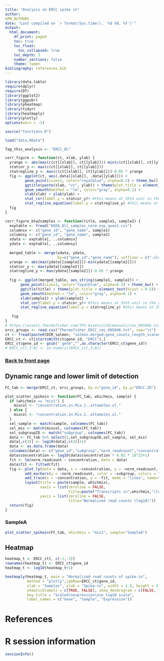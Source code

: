 ```yaml
---
title: "Analysis on ERCC spike in"
author:
GPM_AUTHORS
date: "Last compiled on `r format(Sys.time(), '%d %B, %Y')`"
output:
  html_document:
    df_print: paged
    toc: true
    toc_float:
      toc_collapsed: true
    toc_depth: 3
    number_sections: false
    theme: lumen
bibliography: references.bib
---
```


```r
library(data.table)
require(dplyr)
require(DT)
library(ggplot2)
library(ggpubr)
library(pheatmap)
library(tidyr)
library(heatmaply)
library(plotly)
options(warn = -1)

source("functions.R")

load("data.RData")

Tag_this_analysis <- "ERCC_QC"

corr_figure <- function(ct, xlab, ylab) {
  yrange <- abs(max(c(ct[[xlab]], ct[[ylab]]))-min(c(ct[[xlab]], ct[[ylab]])))
  statcor_y <- max(c(ct[[xlab]], ct[[ylab]]))
  statregline_y <- max(c(ct[[xlab]], ct[[ylab]]))-0.05 * yrange
  fig <- ggplot(ct, aes(.data[[xlab]], .data[[ylab]])) +
         geom_point(size=1, color="royalblue", alpha=0.2) + theme_bw() +
         ggtitle(paste(xlab, "vs", ylab)) + theme(plot.title = element_text(hjust = 0.5)) +
         geom_smooth(method = "lm", color="gray", alpha=0.1) +
         xlab(xlab) + ylab(ylab) +
         stat_cor(label.y = statcor_y)+ #this means at 35th unit in the y axis, the r squared and p value will be shown
         stat_regline_equation(label.y = statregline_y) #this means at 30th unit regresion line equation will be shown
  fig
}

corr_figure_btw2samples <- function(title, sample1, sample2) {
  exptable <- fread("DGEA_All_samples_norm_exp_quant.csv")
  columnsx <- c("gene_id", "gene_name", sample1)
  columnsy <- c("gene_id", "gene_name", sample2)
  xdata <- exptable[, ..columnsx]
  ydata <- exptable[, ..columnsy]
  
  merged_table <- merge(xdata, ydata,
                        by=c("gene_id","gene_name"), suffixes = c(".xlab", ".ylab"))
  yrange <- abs(max(ydata[[sample2]])-min(ydata[[sample2]]))
  statcor_y <- max(ydata[[sample2]])
  statregline_y <- max(ydata[[sample2]])-0.05 * yrange
  
  fig <- ggplot(merged_table, aes_string(sample1, sample2)) +
       geom_point(size=1, color="royalblue", alpha=0.2) + theme_bw() +
       ggtitle(title) + theme(plot.title = element_text(hjust = 0.5)) +
       geom_smooth(method = "lm", color="gray", alpha=0.1) +
       xlab(sample1) + ylab(sample2) +
       stat_cor(label.y = statcor_y)+ #this means at 35th unit in the y axis, the r squared and p value will be shown
       stat_regline_equation(label.y = statregline_y) #this means at 30th unit regresion line equation will be shown
  
   fig
}
# https://assets.thermofisher.com/TFS-Assets/LSG/manuals/cms_095046.txt
ercc_groups <- read.csv("Thermofisher_ERCC_cms_095046.txt", sep="\t")
ct <- fread(paste0(DIR_salmon, "salmon.merged.gene_counts_length_scaled.tsv"))
ERCC_ct <- ct[startsWith(ct$gene_id, "ERCC"),]
ERCC_ct$gene_id <- gsub("_gene","",as.character(ERCC_ct$gene_id))
# ERCC_ct[,3:8] <- as.numeric(ERCC_ct[,3:8])
```

### [Back to front page](Analysis_Report_RNAseq.html)

## Dynamic range and lower limit of detection {.tabset}

```r
FC_tab <- merge(ERCC_ct, ercc_groups, by.x="gene_id", by.y="ERCC.ID")

plot_scatter_spikein <- function(FC_tab, whichmix, sample) {
  if (whichmix == "mix1") {
    mixcol <- "concentration.in.Mix.1..attomoles.ul."
  } else {
    mixcol <- "concentration.in.Mix.2..attomoles.ul."
  }
  sel_sample <- match(sample, colnames(FC_tab))
  sel_mix <- match(mixcol, colnames(FC_tab))
  sel_subgroupID <- match("subgroup", colnames(FC_tab))
  data <- FC_tab %>% select(1,sel_subgroupID,sel_sample, sel_mix)
  data[,c(3)] <- log10(data[,c(3)]+1)
  data <- as.data.frame(data)
  colnames(data) <- c("gene_id","subgroup","norm_readcount","concentration")
  data$concentration <- log10(data$concentration * 6.02 * 10^23+1)
  fit <- lm(norm_readcount ~ concentration, data = data)
  data$fit <- fitted(fit)
  fig <- plot_ly(data = data, x = ~concentration, y = ~norm_readcount,  mode = "markers") %>%
         add_markers(y = ~norm_readcount, color = ~subgroup, colors = "Set1", text=~gene_id) %>% 
         add_trace(x = ~concentration, y = ~fit, mode = "lines", name="Regression", color="organge") %>%
         layout(title = paste(sample, whichmix),
                xaxis = list(zeroline = FALSE,
                             title=paste("Transcripts in",whichmix,"(log10)")),
                yaxis = list(zeroline = FALSE,
                             title="Normalized read counts (log10)"))
  return(fig)
}

```

### SampleA

```r
plot_scatter_spikein(FC_tab, whichmix = "mix1", sample="SampleA")
```

<!-- ## Ratios between Mix 1 and Mix 2 {.tabset} -->

<!-- ```{r, echo=FALSE, results="asis", warning=FALSE, message=FALSE, dpi=600, fig.width=1.5, fig.height=1} -->
<!-- # FC_tab[,3:11] <- FC_tab[,3:11]+1
# FC_tab$FC_3 <- FC_tab$Skull_3/FC_tab$Ulna_3
# FC_tab$FC_4 <- FC_tab$Skull_4/FC_tab$Ulna_4
# FC_tab$FC_5 <- FC_tab$Skull_5/FC_tab$Ulna_5
# FC_tab$FC_6 <- FC_tab$Skull_6/FC_tab$Ulna_6

# data_long <- FC_tab[,c(1,17, 18, 19, 20)] %>% pivot_longer(cols=c('FC_3', 'FC_4', 'FC_5', 'FC_6'),
#                     names_to='Group',
#                     values_to='FC')
# data_long$subgroup <- ercc_groups$subgroup[match(data_long$gene_id, ercc_groups$ERCC.ID)]
# data_long$expectedFC <- ercc_groups$expected.fold.change.ratio[match(data_long$gene_id, ercc_groups$ERCC.ID)]
# 
# write.table(FC_tab[,c("gene_id","subgroup",
#                       "concentration.in.Mix.1..attomoles.ul.","concentration.in.Mix.2..attomoles.ul.",
#                       "expected.fold.change.ratio","log2.Mix.1.Mix.2.",'FC_3', 'FC_4', 'FC_5', 'FC_6')],file = "ERCC_FC_table.csv") -->

<!-- plotratio <- function(data) { -->
<!--   fig <- plot_ly(data = data, x = ~expectedFC, y = ~FC, color = ~subgroup, colors = "Set1", symbol=~Group, text=~gene_id) -->

<!--   fig %>% -->
<!--     layout(shapes = list(list( -->
<!--       type = "line",  -->
<!--       x0 = 0,  -->
<!--       x1 = 4,  -->
<!--       xref = "x", -->
<!--       y0 = 0,  -->
<!--       y1 = 4,  -->
<!--       yref = "y", -->
<!--       line = list(color = "royalblue") -->
<!--     )), -->
<!--     yaxis = list(range = c(0,16))) -->

<!-- } -->
<!-- ``` -->


<!-- ```{r, echo=FALSE, results="asis", warning=FALSE, message=FALSE, dpi=600, fig.width=1.5, fig.height=1} -->
<!-- plotratio(data_long) -->
<!-- ``` -->


<!-- ### NEB11 -->

<!-- ```{r, echo=FALSE, results="asis", warning=FALSE, message=FALSE, dpi=600, fig.width=1.5, fig.height=1} -->
<!-- sel_data <- data_long[data_long$Group=="FC_NEB11",] -->
<!-- plotratio(sel_data) -->
<!-- ``` -->


## Heatmap

```r
heatmap_t <- ERCC_ct[, c(-1,-2)]
rownames(heatmap_t) <- ERCC_ct$gene_id
heatmap_t <- log10(heatmap_t+1)

heatmaply(heatmap_t, main = "Normalized read counts of spike-in",
          method = "plotly",labRow=ERCC_ct$gene_id,
          xlab = "Samples", ylab = "Spike-in", width = 1.5, height = 2,
          showticklabels = c(TRUE, FALSE), show_dendrogram = c(FALSE, TRUE),
          key.title = "Scaled\nexpression\nin log10 scale",
          label_names = c("Gene", "Sample", "Expression"))

```

<!-- According to the above heatmap, mix 1 (added to H889) and mix 2 (added to H891) are clustered properly. -->

<!-- # Correlation of H889 (Mix1) {.tabset} -->

<!-- ## NEB11 vs NEB12 -->

<!-- ```{r, echo=FALSE, results="asis", warning=FALSE, message=FALSE, dpi=600, fig.width=4, fig.height=4} -->
<!-- corr_figure(ct=heatmap_t, xlab="NEB11_H889", ylab="NEB12_H889") -->
<!-- ``` -->


<!-- # Correlation of H891 (Mix 2){.tabset} -->

<!-- ## NEB11 vs NEB12 -->

<!-- ```{r, echo=FALSE, results="asis", warning=FALSE, message=FALSE, dpi=600, fig.width=4, fig.height=4} -->
<!-- corr_figure(ct=heatmap_t, xlab="NEB11_H891", ylab="NEB12_H891") -->
<!-- ``` -->


# References

::: {#refs}
:::

# R session information

```r
sessionInfo()
```